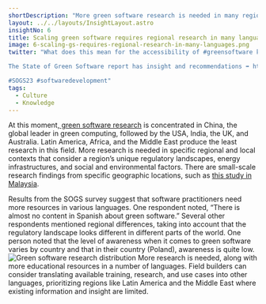 ```yaml
---
shortDescription: "More green software research is needed in many regions and languages"
layout: ../../layouts/InsightLayout.astro
insightNo: 6
title: Scaling green software requires regional research in many languages
image: 6-scaling-gs-requires-regional-research-in-many-languages.png
twitter: "What does this mean for the accessibility of #greensoftware knowledge, and what's required for wide-scale industry adoption?

The State of Green Software report has insight and recommendations ➡️ https://stateof.greensoftware.foundation

#SOGS23 #softwaredevelopment"
tags:
  - Culture
  - Knowledge
---
```


At this moment,[ green software research](https://ieeexplore.ieee.org/document/9535069) is concentrated in China, the global leader in green computing, followed by the USA, India, the UK, and Australia. Latin America, Africa, and the Middle East produce the least research in this field. More research is needed in specific regional and local contexts that consider a region’s unique regulatory landscapes, energy infrastructures, and social and environmental factors. There are small-scale research findings from specific geographic locations, such as [this study in Malaysia](https://www.sciencedirect.com/science/article/abs/pii/S0959652619309461).

Results from the SOGS survey suggest that software practitioners need more resources in various languages. One respondent noted, “There is almost no content in Spanish about green software.” Several other respondents mentioned regional differences, taking into account that the regulatory landscape looks different in different parts of the world. One person noted that the level of awareness when it comes to green software varies by country and that in their country (Poland), awareness is quite low.
![Green software research distribution](/images/insights/6-additional-1.png)
More research is needed, along with more educational resources in a number of languages. Field builders can consider translating available training, research, and use cases into other languages, prioritizing regions like Latin America and the Middle East where existing information and insight are limited.
